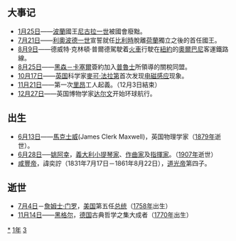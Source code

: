 {{yearTOC|1831|清'''[[道光|道光]]十一年'''；越南'''[[明命|明命]]十二年'''；日本'''[[天保_(日本)|天保]]二年'''}}
== 大事记 ==
* [[1月25日|1月25日]]——[[波蘭|波蘭]]國王[[尼古拉一世_(俄國)|尼古拉一世]]被國會廢黜。
* [[7月21日|7月21日]]——[[利奧波德一世|利奧波德一世]]宣誓就任[[比利時|比利時]]脫離[[荷蘭|荷蘭]]獨立之後的首任國王。
* [[8月9日|8月9日]]——德威特·克林頓·普爾德駕駛着[[火車|火車]]行駛在[[紐約|紐約]]的[[奧爾巴尼|奧爾巴尼]]客運鐵路線。
* [[8月25日|8月25日]]——[[黑森－卡塞爾|黑森－卡塞爾]]簽約加入[[普魯士|普魯士]]所領導的關稅同盟。
* [[10月17日|10月17日]]——[[英国|英国]]科学家[[麥可·法拉第|麥可·法拉第]]首次发现[[电磁感应|电磁感应]]现象。
* [[11月21日|11月21日]]——第一次[[里昂|里昂]]工人起義。（12月3日結束）
* [[12月27日|12月27日]]——英国博物学家[[达尔文|达尔文]]开始环球航行。

== 出生 ==
* [[6月13日|6月13日]]——[[詹姆斯·克拉克·馬克士威|馬克士威]](James Clerk Maxwell)，英国物理学家（[[1879年|1879年]]逝世）。
* [[6月28日|6月28日]]──[[姚阿幸·約瑟夫|姚阿幸]]，[[義大利|義大利]][[小提琴家|小提琴家]]、[[作曲家|作曲家]]及[[指揮家|指揮家]]。（[[1907年|1907年]]逝世）
* [[咸丰帝|咸豐帝]]，諱奕詝（1831年7月17日－1861年8月22日），[[道光帝|道光帝]]第四子。

== 逝世 ==
{{Wikisource year mention}}
* [[7月4日|7月4日]]－[[詹姆斯·门罗|詹姆士·门罗]]，[[美國|美国]]第五任[[美国总统|总统]]（[[1758年|1758年]]出生）
* [[11月14日|11月14日]]——[[格奥尔格·威廉·弗里德里希·黑格尔|黑格尔]]，[[德国|德国]]古典哲学之集大成者（[[1770年|1770年]]出生）

[[Category:1831年|*]]
[[Category:1830年代|1年]]
[[Category:19世纪各年|3]]